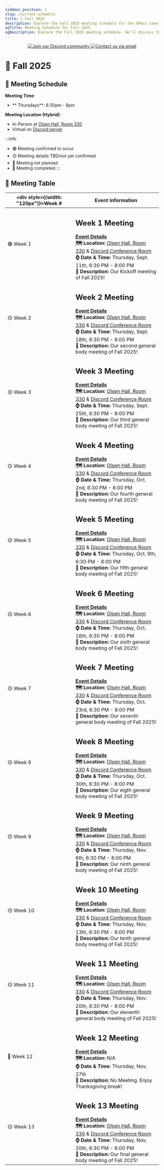 ```yaml
---
sidebar_position: 1
slug: /current-schedule
title: 🍂 Fall 2025
description: Explore the Fall 2025 meeting schedule for the UMass Lowell Cloud Computing Club.
ogTitle: Meeting Schedule for Fall 2025
ogDescription: Explore the Fall 2025 meeting schedule. We'll discuss the latest cloud computing trends, explore cutting-edge technologies, and collaborate on innovative projects.
---
```


<center>
    <a style={{padding: 4}} href="https://discord.gg/TZuMgMsC8X">
        <img style={{ borderRadius: "8px" }} src="https://img.shields.io/discord/890983857938116729?logo=discord&logoColor=white&style=for-the-badge" alt="Join our Discord community"/>
    </a>
    <a style={{padding: 4}} href="mailto:cloudcomputingclub@uml.edu">
        <img style={{ borderRadius: "8px" }} src="https://img.shields.io/badge/Email-cloudcomputingclub%40uml.edu-red.svg?logo=gmail&logoColor=white&style=for-the-badge" alt="Contact us via email"/>
    </a>
</center>

# 🍂 Fall 2025

## 📅 Meeting Schedule
**Meeting Time**:
- ** Thursdays**: 6:30pm - 8pm

**Meeting Location (Hybrid)**:
- In-Person at [Olsen Hall, Room 330](https://www.uml.edu/maps/markers/a5a27869-3f71-4883-89ae-c06588f6b5d0)
- Virtual on [Discord server](https://discord.com/invite/WC2NdqYtDt)

:::info
- 🟢 Meeting confirmed to occur
- 🟡 Meeting details TBD/not yet confirmed
- 🔴 Meeting not planned
- 🔵 Meeting completed
:::


## 📃 Meeting Table

| <div style={{width: "120px"}}>Week #</div> | Event Information |
| ------ | ------------------------ |
| 🟢 Week 1 | <h2>Week 1 Meeting</h2> **[Event Details](./fall-2025/week-1)** <br/> **🗺️ Location:** [Olsen Hall, Room 330](https://www.uml.edu/maps/markers/a5a27869-3f71-4883-89ae-c06588f6b5d0) & [Discord Conference Room](https://discord.com/channels/890983857938116729/890983858282041396) <br/> **⌚ Date & Time:** Thursday, Sept. 11th, 6:30 PM - 8:00 PM <br/> **🧷 Description:** Our Kickoff meeting of Fall 2025! | 
| 🟡 Week 2 | <h2>Week 2 Meeting</h2> **[Event Details](./fall-2025/week-2)** <br/> **🗺️ Location:** [Olsen Hall, Room 330](https://www.uml.edu/maps/markers/a5a27869-3f71-4883-89ae-c06588f6b5d0) & [Discord Conference Room](https://discord.com/channels/890983857938116729/890983858282041396) <br/>  **⌚ Date & Time:** Thursday, Sept. 18th, 6:30 PM - 8:00 PM <br/> **🧷 Description:** Our second general body meeting of Fall 2025! | 
| 🟡 Week 3 | <h2>Week 3 Meeting</h2> **[Event Details](./fall-2025/week-3)** <br/> **🗺️ Location:** [Olsen Hall, Room 330](https://www.uml.edu/maps/markers/a5a27869-3f71-4883-89ae-c06588f6b5d0) & [Discord Conference Room](https://discord.com/channels/890983857938116729/890983858282041396) <br/> **⌚ Date & Time:** Thursday, Sept. 25th, 6:30 PM - 8:00 PM <br/> **🧷 Description:** Our third general body meeting of Fall 2025! | 
| 🟡 Week 4 | <h2>Week 4 Meeting</h2> **[Event Details](./fall-2025/week-4)** <br/> **🗺️ Location:** [Olsen Hall, Room 330](https://www.uml.edu/maps/markers/a5a27869-3f71-4883-89ae-c06588f6b5d0) & [Discord Conference Room](https://discord.com/channels/890983857938116729/890983858282041396) <br/> **⌚ Date & Time:** Thursday, Oct. 2nd, 6:30 PM - 8:00 PM <br/> **🧷 Description:** Our fourth general body meeting of Fall 2025! | 
| 🟡 Week 5 | <h2>Week 5 Meeting</h2> **[Event Details](./fall-2025/week-5)** <br/> **🗺️ Location:** [Olsen Hall, Room 330](https://www.uml.edu/maps/markers/a5a27869-3f71-4883-89ae-c06588f6b5d0) & [Discord Conference Room](https://discord.com/channels/890983857938116729/890983858282041396) <br/> **⌚ Date & Time:** Thursday, Oct. 9th, 6:30 PM - 8:00 PM <br/> **🧷 Description:** Our fifth general body meeting of Fall 2025! | 
| 🟡 Week 6 | <h2>Week 6 Meeting</h2> **[Event Details](./fall-2025/week-6)** <br/> **🗺️ Location:** [Olsen Hall, Room 330](https://www.uml.edu/maps/markers/a5a27869-3f71-4883-89ae-c06588f6b5d0) & [Discord Conference Room](https://discord.com/channels/890983857938116729/890983858282041396) <br/> **⌚ Date & Time:** Thursday, Oct. 16th, 6:30 PM - 8:00 PM <br/> **🧷 Description:** Our sixth general body meeting of Fall 2025! | 
| 🟡 Week 7 | <h2>Week 7 Meeting</h2> **[Event Details](./fall-2025/week-7)** <br/> **🗺️ Location:** [Olsen Hall, Room 330](https://www.uml.edu/maps/markers/a5a27869-3f71-4883-89ae-c06588f6b5d0) & [Discord Conference Room](https://discord.com/channels/890983857938116729/890983858282041396) <br/> **⌚ Date & Time:** Thursday, Oct. 23rd, 6:30 PM - 8:00 PM <br/> **🧷 Description:** Our seventh general body meeting of Fall 2025! | 
| 🟡 Week 8 | <h2>Week 8 Meeting</h2> **[Event Details](./fall-2025/week-8)** <br/> **🗺️ Location:** [Olsen Hall, Room 330](https://www.uml.edu/maps/markers/a5a27869-3f71-4883-89ae-c06588f6b5d0) & [Discord Conference Room](https://discord.com/channels/890983857938116729/890983858282041396) <br/> **⌚ Date & Time:** Thursday, Oct. 30th, 6:30 PM - 8:00 PM <br/> **🧷 Description:** Our eigth general body meeting of Fall 2025! | 
| 🟡 Week 9 | <h2>Week 9 Meeting</h2> **[Event Details](./fall-2025/week-9)** <br/> **🗺️ Location:** [Olsen Hall, Room 330](https://www.uml.edu/maps/markers/a5a27869-3f71-4883-89ae-c06588f6b5d0) & [Discord Conference Room](https://discord.com/channels/890983857938116729/890983858282041396) <br/> **⌚ Date & Time:** Thursday, Nov. 6th, 6:30 PM - 8:00 PM <br/> **🧷 Description:** Our ninth general body meeting of Fall 2025! |
| 🟡 Week 10 | <h2>Week 10 Meeting</h2> **[Event Details](./fall-2025/week-10)** <br/> **🗺️ Location:** [Olsen Hall, Room 330](https://www.uml.edu/maps/markers/a5a27869-3f71-4883-89ae-c06588f6b5d0) & [Discord Conference Room](https://discord.com/channels/890983857938116729/890983858282041396) <br/> **⌚ Date & Time:** Thursday, Nov. 13th, 6:30 PM - 8:00 PM <br/> **🧷 Description:** Our tenth general body meeting of Fall 2025! |
| 🟡 Week 11 | <h2>Week 11 Meeting</h2> **[Event Details](./fall-2025/week-11)** <br/> **🗺️ Location:** [Olsen Hall, Room 330](https://www.uml.edu/maps/markers/a5a27869-3f71-4883-89ae-c06588f6b5d0) & [Discord Conference Room](https://discord.com/channels/890983857938116729/890983858282041396) <br/> **⌚ Date & Time:** Thursday, Nov. 20th, 6:30 PM - 8:00 PM <br/> **🧷 Description:** Our eleventh general body meeting of Fall 2025! |
| 🔴 Week 12 | <h2>Week 12 Meeting</h2> **[Event Details](./fall-2025/week-12)** <br/> **🗺️ Location:** N/A <br/> **⌚ Date & Time:** Thursday, Nov. 27th <br/> **🧷 Description:** No Meeting. Enjoy Thanksgiving break! |
| 🟡 Week 13 | <h2>Week 13 Meeting</h2> **[Event Details](./fall-2025/week-13)** <br/> **🗺️ Location:** [Olsen Hall, Room 330](https://www.uml.edu/maps/markers/a5a27869-3f71-4883-89ae-c06588f6b5d0) & [Discord Conference Room](https://discord.com/channels/890983857938116729/890983858282041396) <br/> **⌚ Date & Time:** Thursday, Nov. 20th, 6:30 PM - 8:00 PM <br/> **🧷 Description:** Our final general body meeting of Fall 2025! |